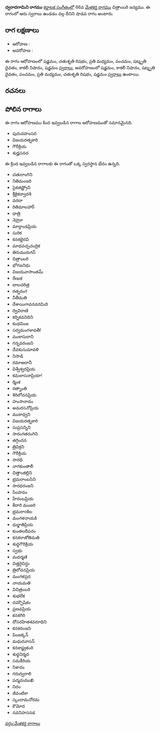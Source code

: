 {{Infobox ragam
	| name          	= ద్వరాదగామిని
	| synonym	    	= 
	| mela          	= 
	| chakra        	= 
	| janaka        	= 
	| type          	= శాడవ
	| arohanam      	= {{svaraC|S|R2|M2|P|D3|N3|S'}} 
	| avarohanam    	= {{svaraC|S'|N3|D3|P|M2|R2|S}}
	| jeeva         	=
	| chhaya        	=
	| nyasa         	=
	| vishesha      	= 
	| equivalent  		= 
}}
{{కర్ణాటక సంగీత రాగాలు}}
'''ద్వరాదగామిని రాగము''' [[కర్ణాటక సంగీతం]]లో 66వ [[మేళకర్త రాగము]] చిత్రాంబరి జన్యము.  ఈ రాగంలో ఆరు స్వరాలు ఉండడం వల్ల దీనిని షాడవ రాగం అంటారు.


==రాగ లక్షణాలు==


* ఆరోహణ : {{svaraC|S|R2|M2|P|D3|N3|S'}} 
* అవరోహణ : {{svaraC|S'|N3|D3|P|M2|R2|S}}

ఈ రాగం ఆరోహణంలో షడ్జమం, చతుశృతి రిషభం, ప్రతి మధ్యమం, పంచమం, షట్శృతి దైవతం, కాకలీ నిషాదం, షడ్జమం [[స్వరాలు]], అవరోహణంలో షడ్జమం, కాకలీ నిషాదం, షట్శృతి దైవతం, పంచమం, ప్రతి మధ్యమం, చతుశృతి రిషభం, షడ్జమం [[స్వరాలు]] ఉంటాయి.

==రచనలు==



==పోలిన రాగాలు==
ఈ రాగం ఆరోహణము కింద ఇవ్వబడిన రాగాల ఆరోహణముతో సమానమైనది.
* పురువహంసద
* విజయరత్నకారి
* గౌరీక్రియ
* శుధ్హసనద

ఈ క్రింద ఇవ్వబడిన రాగాలకు ఈ రాగంతో ఒక్క స్వరస్థాన భేదం ఉన్నది.
* చతురాంగిని
* నితిమంజరి
* సైకతష్ట్రోని
* శ్రీకైకద్వాదశి
* వరదా
* రితిమాలహార్
* ధాత్రి
* నెహ్రూ
* మార్తాండప్రియ
* సురిక
* కనకభైరవి
* మాధవచ్చచంద్రిక
* తిరుమురుగన్
* చిత్రాంబరి
* భోగజనిధు
* విజయవాసాంతమ్
* రేణుక
* బాలచరిత్ర
* రత్నరంగ
* నీతీమతి
* దేశాయిగావనవరమిది
* ద్వివిరాణి
* కర్నికవనిదిని
* కంభవింజ
* సర్వమంగళావతీ!
* ముకాసురాని
* గన్నవరంజని
* దేవకుసుమావళి
* నిసాడి
* రమాఅదానీ
* విశ్వేశ్వరప్రియ
* కమలాసనాప్రియా!
* ర్మింక
* రత్నాంతి
* శిరిలోచనప్రియ
* హంసానాదం
* అమరసనోప్రియ
* ముకాధ్వని
* విజయరత్నకారి
* సుప్రసన్నిని
* సారంగతరంగిని
* తగ్గిందన
* త్రివిక్రని
* గౌరీక్రియ
* సారథి
* నాగకుంతాలీ
* చిత్తాంజిల్లిని
* భ్రమరాంబసిని
* సారధరంజని
* సింహవం
* హేరంబప్రియ
* కేదారి మంజరి
* భ్రమరాoకిల
* మంగళనాయకి
* ధుర్జాతిప్రియ
* కుంతలదీపరం
* కనకరాజోతిమతి
* శుధ్ధగౌరిక్రియ
* స్వభు
* మదర్మణి
* చిత్తరైచిన్ధు
* త్రిలోచనప్రియ
* మంగళప్రద
* నాయమతి
* విచిత్రంబరి
* శుభలేక
* దమ్బౌషికం
* ప్రణవప్రియ
* కనకగిరి
* దోసరహితశవరూధిని
* కనకరంజని
* పింజక్కన్
* మధురవాసన్
* కనకాష్ట్రకంఠి
* శుధ్ధనిర్మద
* సమకీరియ
* నిశాదం
* గరుద్వరాలి
* పద్మమముఖి
* నిదం
* జీవంటికా
* స్కందామనోరమ
* కౌమోద
* నవనిహసనడ



[[వర్గం:మేళకర్త రాగాలు]]